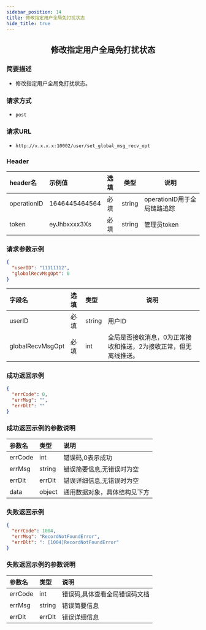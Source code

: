 ```yaml
---
sidebar_position: 14
title: 修改指定用户全局免打扰状态
hide_title: true
---
```


<center>

## 修改指定用户全局免打扰状态

</center>

### 简要描述
- 修改指定用户全局免打扰状态。
### 请求方式
- `post` 
### 请求URL
- `http://x.x.x.x:10002/user/set_global_msg_recv_opt` 


### Header
|header名|示例值|选填|类型|说明|
|:----    |:-------    |:--- |---|------      |
|operationID|1646445464564|必填|string|operationID用于全局链路追踪|
|token|eyJhbxxxx3Xs|必填|string|管理员token|


### 请求参数示例


```json
{
  "userID": "11111112",
  "globalRecvMsgOpt": 0
}
```
|字段名|选填|类型|说明|
|:----    |:-------    |:--- |---|
|userID|必填|string|用户ID|
|globalRecvMsgOpt|必填|int|全局是否接收消息，0为正常接收和推送，2为接收正常，但无离线推送。|
### 成功返回示例


```json
{
  "errCode": 0,
  "errMsg": "",
  "errDlt": ""
}
```
### 成功返回示例的参数说明


|参数名|类型|说明|
|:----    |:-------    |:--- |
|errCode|int|错误码,0表示成功|
|errMsg|string|错误简要信息,无错误时为空|
|errDlt|errDlt|错误详细信息,无错误时为空|
|data|object|通用数据对象，具体结构见下方|
### 失败返回示例


```json
{
  "errCode": 1004,
  "errMsg": "RecordNotFoundError",
  "errDlt": ": [1004]RecordNotFoundError"
}
```
### 失败返回示例的参数说明


|参数名|类型|说明|
|:----    |:-------    |:--- |
|errCode|int|错误码,具体查看全局错误码文档|
|errMsg|string|错误简要信息|
|errDlt|errDlt|错误详细信息|
